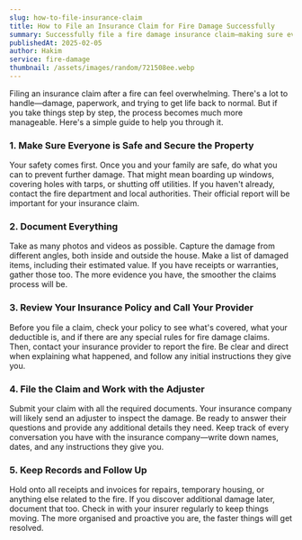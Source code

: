 ```yaml
---
slug: how-to-file-insurance-claim
title: How to File an Insurance Claim for Fire Damage Successfully
summary: Successfully file a fire damage insurance claim—making sure everyone is safe, documenting the damage, understanding your policy, filing the claim, and following up to keep things moving.
publishedAt: 2025-02-05
author: Hakim
service: fire-damage
thumbnail: /assets/images/random/721508ee.webp
---
```


Filing an insurance claim after a fire can feel overwhelming. There's a lot to handle—damage, paperwork, and trying to get life back to normal. But if you take things step by step, the process becomes much more manageable. Here's a simple guide to help you through it.

### 1. Make Sure Everyone is Safe and Secure the Property

Your safety comes first. Once you and your family are safe, do what you can to prevent further damage. That might mean boarding up windows, covering holes with tarps, or shutting off utilities. If you haven't already, contact the fire department and local authorities. Their official report will be important for your insurance claim.

### 2. Document Everything

Take as many photos and videos as possible. Capture the damage from different angles, both inside and outside the house. Make a list of damaged items, including their estimated value. If you have receipts or warranties, gather those too. The more evidence you have, the smoother the claims process will be.

### 3. Review Your Insurance Policy and Call Your Provider

Before you file a claim, check your policy to see what's covered, what your deductible is, and if there are any special rules for fire damage claims. Then, contact your insurance provider to report the fire. Be clear and direct when explaining what happened, and follow any initial instructions they give you.

### 4. File the Claim and Work with the Adjuster

Submit your claim with all the required documents. Your insurance company will likely send an adjuster to inspect the damage. Be ready to answer their questions and provide any additional details they need. Keep track of every conversation you have with the insurance company—write down names, dates, and any instructions they give you.

### 5. Keep Records and Follow Up

Hold onto all receipts and invoices for repairs, temporary housing, or anything else related to the fire. If you discover additional damage later, document that too. Check in with your insurer regularly to keep things moving. The more organised and proactive you are, the faster things will get resolved.
